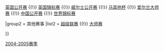 {{Navbox
|name = 斯诺克赛季04-05
|title = [[2004-2005斯诺克赛季]]

|group1 = [[斯诺克世界排名|积分排名赛]]
|list1 =  [[2004年斯诺克大奖赛|大奖赛]] {{!}} [[2004年斯诺克英国公开赛|英国公开赛]] {{!}} [[2004年英国锦标赛|英国锦标赛]] {{!}} [[2005年威尔士公开赛|威尔士公开赛]] {{!}} [[2005年马耳他杯|马耳他杯]] {{!}}  [[2005年爱尔兰大师赛|爱尔兰大师赛]] {{!}}  [[2005年斯诺克中国公开赛|中国公开赛]] {{!}} [[2005年斯诺克世界锦标赛|世界锦标赛]] 

|group2 = 其他赛事
|list2 = [[2005年斯诺克超级联赛_(2004-05)|超级联赛]] {{!}} [[2005年斯诺克大师赛|大师赛]] 

}}<noinclude>
[[Category:斯诺克模板|2004-2005赛季]]


</noinclude>